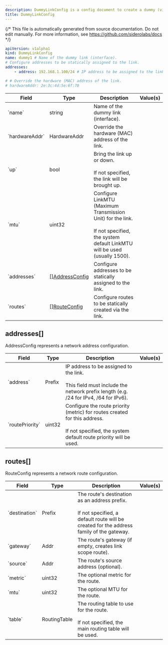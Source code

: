 ```yaml
---
description: DummyLinkConfig is a config document to create a dummy (virtual) network link.
title: DummyLinkConfig
---
```


{/*
This file is automatically generated from source documentation.
Do not edit manually. For more information, see https://github.com/siderolabs/docs
*/}










```yaml
apiVersion: v1alpha1
kind: DummyLinkConfig
name: dummy1 # Name of the dummy link (interface).
# Configure addresses to be statically assigned to the link.
addresses:
    - address: 192.168.1.100/24 # IP address to be assigned to the link.

# # Override the hardware (MAC) address of the link.
# hardwareAddr: 2e:3c:4d:5e:6f:70
```


<table>
  <thead>
    <tr>
      <th>Field</th>
      <th>Type</th>
      <th>Description</th>
      <th>Value(s)</th>
    </tr>
  </thead>
  <tbody>
    <tr>
      <td>`name`</td>
      <td>string</td>
      <td>Name of the dummy link (interface).</td>
      <td></td>
    </tr>
    <tr>
      <td>`hardwareAddr`</td>
      <td>HardwareAddr</td>
      <td>Override the hardware (MAC) address of the link.</td>
      <td></td>
    </tr>
    <tr>
      <td>`up`</td>
      <td>bool</td>
      <td>Bring the link up or down.<br /><br />If not specified, the link will be brought up.</td>
      <td></td>
    </tr>
    <tr>
      <td>`mtu`</td>
      <td>uint32</td>
      <td>Configure LinkMTU (Maximum Transmission Unit) for the link.<br /><br />If not specified, the system default LinkMTU will be used (usually 1500).</td>
      <td></td>
    </tr>
    <tr>
      <td>`addresses`</td>
      <td><a href="#addresses.">[]AddressConfig</a></td>
      <td>Configure addresses to be statically assigned to the link.</td>
      <td></td>
    </tr>
    <tr>
      <td>`routes`</td>
      <td><a href="#routes.">[]RouteConfig</a></td>
      <td>Configure routes to be statically created via the link.</td>
      <td></td>
    </tr>
  </tbody>
</table>



## addresses[]

AddressConfig represents a network address configuration.




<table>
  <thead>
    <tr>
      <th>Field</th>
      <th>Type</th>
      <th>Description</th>
      <th>Value(s)</th>
    </tr>
  </thead>
  <tbody>
    <tr>
      <td>`address`</td>
      <td>Prefix</td>
      <td>IP address to be assigned to the link.<br /><br />This field must include the network prefix length (e.g. /24 for IPv4, /64 for IPv6).</td>
      <td></td>
    </tr>
    <tr>
      <td>`routePriority`</td>
      <td>uint32</td>
      <td>Configure the route priority (metric) for routes created for this address.<br /><br />If not specified, the system default route priority will be used.</td>
      <td></td>
    </tr>
  </tbody>
</table>





## routes[]

RouteConfig represents a network route configuration.




<table>
  <thead>
    <tr>
      <th>Field</th>
      <th>Type</th>
      <th>Description</th>
      <th>Value(s)</th>
    </tr>
  </thead>
  <tbody>
    <tr>
      <td>`destination`</td>
      <td>Prefix</td>
      <td>The route's destination as an address prefix.<br /><br />If not specified, a default route will be created for the address family of the gateway.</td>
      <td></td>
    </tr>
    <tr>
      <td>`gateway`</td>
      <td>Addr</td>
      <td>The route's gateway (if empty, creates link scope route).</td>
      <td></td>
    </tr>
    <tr>
      <td>`source`</td>
      <td>Addr</td>
      <td>The route's source address (optional).</td>
      <td></td>
    </tr>
    <tr>
      <td>`metric`</td>
      <td>uint32</td>
      <td>The optional metric for the route.</td>
      <td></td>
    </tr>
    <tr>
      <td>`mtu`</td>
      <td>uint32</td>
      <td>The optional MTU for the route.</td>
      <td></td>
    </tr>
    <tr>
      <td>`table`</td>
      <td>RoutingTable</td>
      <td>The routing table to use for the route.<br /><br />If not specified, the main routing table will be used.</td>
      <td></td>
    </tr>
  </tbody>
</table>







